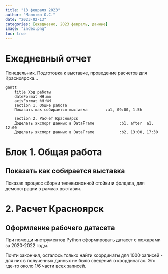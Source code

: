 ```yaml
---
title: "13 февраля 2023"
author: "Малютин О.С."
date: "2023-02-13"
categories: [ежедневно, 2023 февраль, данные]
image: "index.png"
toc: true
---
```


# Ежедневный отчет

Понедельник. Подготовка к выставке, проведение расчетов для Красноярска...

```mermaid
gantt
    title Ход работы
    dateFormat HH:mm
    axisFormat %H:%M
    section 1. Общие работа
    Показать как собирается выставка        :a1, 09:00, 1.5h

    section 2. Расчет Красноярск
    Доделать экспорт данных в DataFrame           :b1, after  a1, 12:00
    Доделать экспорт данных в DataFrame           :b2, 13:00, 17:30
```

<!-- section Диссертация
    План публикаций                 :d1, 13:30, 30m -->


# Блок 1. Общая работа

## Показать как собирается выставка

Показал процесс сборки телевизионной стойки и фолдапа, для демонстрации в рамках выставки.

# 2. Расчет Красноярск

## Оформление рабочего датасета

При помощи инструментов Python сформировать датасет с пожарами за 2020-2022 годы.

Почти закончил, осталось только найти координаты для 1000 записей - для них в полученных данных не было сведений о координатах. Это где-то около 1/6 части всех записей.


